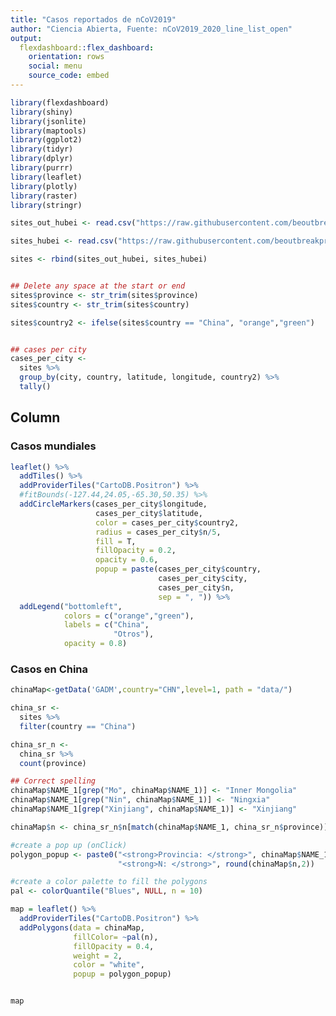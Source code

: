 ```yaml
---
title: "Casos reportados de nCoV2019"
author: "Ciencia Abierta, Fuente: nCoV2019_2020_line_list_open"
output: 
  flexdashboard::flex_dashboard:
    orientation: rows
    social: menu
    source_code: embed
---
```


```r
library(flexdashboard)
library(shiny)
library(jsonlite)
library(maptools)
library(ggplot2)
library(tidyr)
library(dplyr)
library(purrr)
library(leaflet)
library(plotly)
library(raster)
library(stringr)

sites_out_hubei <- read.csv("https://raw.githubusercontent.com/beoutbreakprepared/nCoV2019/master/dataset_archive/ncov_outside_hubei_20200128%200000.csv")

sites_hubei <- read.csv("https://raw.githubusercontent.com/beoutbreakprepared/nCoV2019/master/dataset_archive/ncov_hubei_20200128%200000.csv")

sites <- rbind(sites_out_hubei, sites_hubei)


## Delete any space at the start or end
sites$province <- str_trim(sites$province)
sites$country <- str_trim(sites$country)

sites$country2 <- ifelse(sites$country == "China", "orange","green")


## cases per city 
cases_per_city <- 
  sites %>% 
  group_by(city, country, latitude, longitude, country2) %>% 
  tally()


```

Column {data-width=650}
-----------------------------------------------------------------------

### Casos mundiales

```r
leaflet() %>% 
  addTiles() %>% 
  addProviderTiles("CartoDB.Positron") %>%
  #fitBounds(-127.44,24.05,-65.30,50.35) %>% 
  addCircleMarkers(cases_per_city$longitude, 
                   cases_per_city$latitude, 
                   color = cases_per_city$country2, 
                   radius = cases_per_city$n/5, 
                   fill = T,
                   fillOpacity = 0.2,
                   opacity = 0.6,
                   popup = paste(cases_per_city$country,
                                 cases_per_city$city, 
                                 cases_per_city$n,
                                 sep = ", ")) %>%
  addLegend("bottomleft", 
            colors = c("orange","green"),
            labels = c("China",
                       "Otros"), 
            opacity = 0.8)
```

### Casos en China

```r
chinaMap<-getData('GADM',country="CHN",level=1, path = "data/")

china_sr <- 
  sites %>% 
  filter(country == "China")

china_sr_n <- 
  china_sr %>% 
  count(province)

## Correct spelling
chinaMap$NAME_1[grep("Mo", chinaMap$NAME_1)] <- "Inner Mongolia"
chinaMap$NAME_1[grep("Nin", chinaMap$NAME_1)] <- "Ningxia"
chinaMap$NAME_1[grep("Xinjiang", chinaMap$NAME_1)] <- "Xinjiang"

chinaMap$n <- china_sr_n$n[match(chinaMap$NAME_1, china_sr_n$province)]

#create a pop up (onClick)
polygon_popup <- paste0("<strong>Provincia: </strong>", chinaMap$NAME_1, "<br>",
                        "<strong>N: </strong>", round(chinaMap$n,2))

#create a color palette to fill the polygons
pal <- colorQuantile("Blues", NULL, n = 10)

map = leaflet() %>% 
  addProviderTiles("CartoDB.Positron") %>% 
  addPolygons(data = chinaMap, 
              fillColor= ~pal(n),
              fillOpacity = 0.4, 
              weight = 2, 
              color = "white",
              popup = polygon_popup)


map
```


